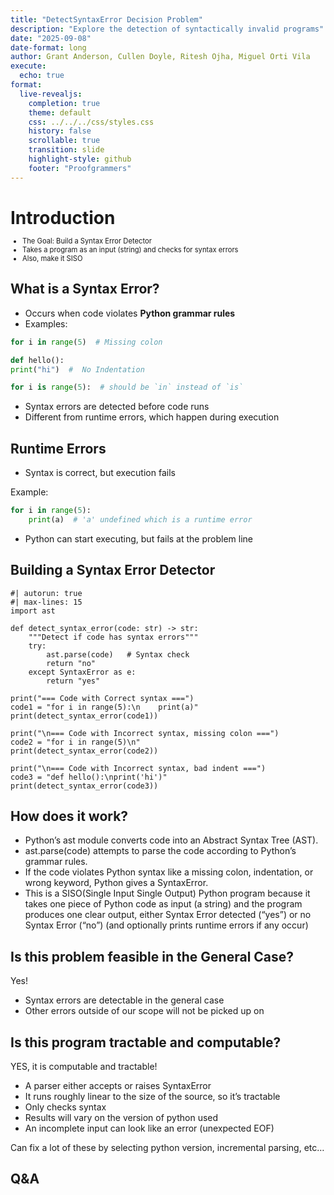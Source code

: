 ```yaml
---
title: "DetectSyntaxError Decision Problem"
description: "Explore the detection of syntactically invalid programs"
date: "2025-09-08"
date-format: long
author: Grant Anderson, Cullen Doyle, Ritesh Ojha, Miguel Orti Vila
execute:
  echo: true
format:
  live-revealjs:
    completion: true
    theme: default
    css: ../../../css/styles.css
    history: false
    scrollable: true
    transition: slide
    highlight-style: github
    footer: "Proofgrammers"
---
```


# Introduction

::: {.fragment style="margin-top: -0.5em; font-size: 0.8em;"}  
  - The Goal: Build a Syntax Error Detector
  - Takes a program as an input (string) and checks for syntax errors
  - Also, make it SISO
:::

## What is a Syntax Error?

- Occurs when code violates **Python grammar rules**  
- Examples:
```python
for i in range(5)  # Missing colon

def hello():
print("hi")  #  No Indentation

for i is range(5):  # should be `in` instead of `is`
```

- Syntax errors are detected before code runs
- Different from runtime errors, which happen during execution

## Runtime Errors

- Syntax is correct, but execution fails

Example:
```python
for i in range(5):
    print(a)  # 'a' undefined which is a runtime error
```
- Python can start executing, but fails at the problem line

## Building a Syntax Error Detector

```pyodide
#| autorun: true
#| max-lines: 15
import ast

def detect_syntax_error(code: str) -> str:
    """Detect if code has syntax errors"""
    try:
        ast.parse(code)   # Syntax check
        return "no"
    except SyntaxError as e:
        return "yes"

print("=== Code with Correct syntax ===")
code1 = "for i in range(5):\n    print(a)"
print(detect_syntax_error(code1))

print("\n=== Code with Incorrect syntax, missing colon ===")
code2 = "for i in range(5)\n"
print(detect_syntax_error(code2))

print("\n=== Code with Incorrect syntax, bad indent ===")
code3 = "def hello():\nprint('hi')"
print(detect_syntax_error(code3))
```

## How does it work?

- Python’s ast module converts code into an Abstract Syntax Tree (AST).
- ast.parse(code) attempts to parse the code according to Python’s grammar rules.
- If the code violates Python syntax like a missing colon, indentation, or wrong keyword, Python gives a SyntaxError.
- This is a SISO(Single Input Single Output) Python program because it takes one piece of Python code as input (a string) and the program produces one clear output, either Syntax Error detected ("yes") or no Syntax Error ("no") (and optionally prints runtime errors if any occur)

## Is this problem feasible in the General Case?

Yes!

- Syntax errors are detectable in the general case
- Other errors outside of our scope will not be picked up on

## Is this program tractable and computable?

YES, it is computable and tractable!

- A parser either accepts or raises SyntaxError
- It runs roughly linear to the size of the source, so it's tractable
- Only checks syntax
- Results will vary on the version of python used
- An incomplete input can look like an error (unexpected EOF)

Can fix a lot of these by selecting python version, incremental parsing, etc...

## Q&A